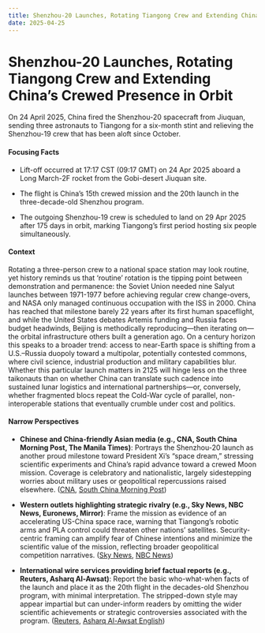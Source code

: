 ```yaml
---
title: Shenzhou-20 Launches, Rotating Tiangong Crew and Extending China’s Crewed Presence in Orbit
date: 2025-04-25
---
```


# Shenzhou-20 Launches, Rotating Tiangong Crew and Extending China’s Crewed Presence in Orbit

On 24 April 2025, China fired the Shenzhou-20 spacecraft from Jiuquan, sending three astronauts to Tiangong for a six-month stint and relieving the Shenzhou-19 crew that has been aloft since October.

#### Focusing Facts

- Lift-off occurred at 17:17 CST (09:17 GMT) on 24 Apr 2025 aboard a Long March-2F rocket from the Gobi-desert Jiuquan site.

- The flight is China’s 15th crewed mission and the 20th launch in the three-decade-old Shenzhou program.

- The outgoing Shenzhou-19 crew is scheduled to land on 29 Apr 2025 after 175 days in orbit, marking Tiangong’s first period hosting six people simultaneously.

#### Context

Rotating a three-person crew to a national space station may look routine, yet history reminds us that ‘routine’ rotation is the tipping point between demonstration and permanence: the Soviet Union needed nine Salyut launches between 1971-1977 before achieving regular crew change-overs, and NASA only managed continuous occupation with the ISS in 2000.  China has reached that milestone barely 22 years after its first human spaceflight, and while the United States debates Artemis funding and Russia faces budget headwinds, Beijing is methodically reproducing—then iterating on—the orbital infrastructure others built a generation ago.  On a century horizon this speaks to a broader trend: access to near-Earth space is shifting from a U.S.–Russia duopoly toward a multipolar, potentially contested commons, where civil science, industrial production and military capabilities blur.  Whether this particular launch matters in 2125 will hinge less on the three taikonauts than on whether China can translate such cadence into sustained lunar logistics and international partnerships—or, conversely, whether fragmented blocs repeat the Cold-War cycle of parallel, non-interoperable stations that eventually crumble under cost and politics.

#### Narrow Perspectives

- **Chinese and China-friendly Asian media (e.g., CNA, South China Morning Post, The Manila Times)**: Portrays the Shenzhou-20 launch as another proud milestone toward President Xi’s “space dream,” stressing scientific experiments and China’s rapid advance toward a crewed Moon mission. Coverage is celebratory and nationalistic, largely sidestepping worries about military uses or geopolitical repercussions raised elsewhere. ([CNA](https://www.channelnewsasia.com/east-asia/chinese-astronauts-set-blast-space-station-5086116), [South China Morning Post](https://www.scmp.com/news/china/science/article/3307775/china-launches-shenzhou-20-spacecraft-superconductor-tests-space-debris-defences))

- **Western outlets highlighting strategic rivalry (e.g., Sky News, NBC News, Euronews, Mirror)**: Frame the mission as evidence of an accelerating US-China space race, warning that Tiangong’s robotic arms and PLA control could threaten other nations’ satellites. Security-centric framing can amplify fear of Chinese intentions and minimize the scientific value of the mission, reflecting broader geopolitical competition narratives. ([Sky News](https://news.sky.com/story/china-space-launch-latest-shenzhou-20-mission-to-take-three-astronauts-to-chinese-space-station-tiangong-13354290), [NBC News](https://www.nbcnews.com/science/space/china-launches-3-astronauts-replace-crew-chinese-space-station-rcna202769))

- **International wire services providing brief factual reports (e.g., Reuters, Asharq Al-Awsat)**: Report the basic who-what-when facts of the launch and place it as the 20th flight in the decades-old Shenzhou program, with minimal interpretation. The stripped-down style may appear impartial but can under-inform readers by omitting the wider scientific achievements or strategic controversies associated with the program. ([Reuters](https://www.reuters.com/business/media-telecom/china-launches-shenzhou-20-mission-chinese-space-station-state-media-reports-2025-04-24/), [Asharq Al-Awsat English](https://english.aawsat.com/node/5135841))
